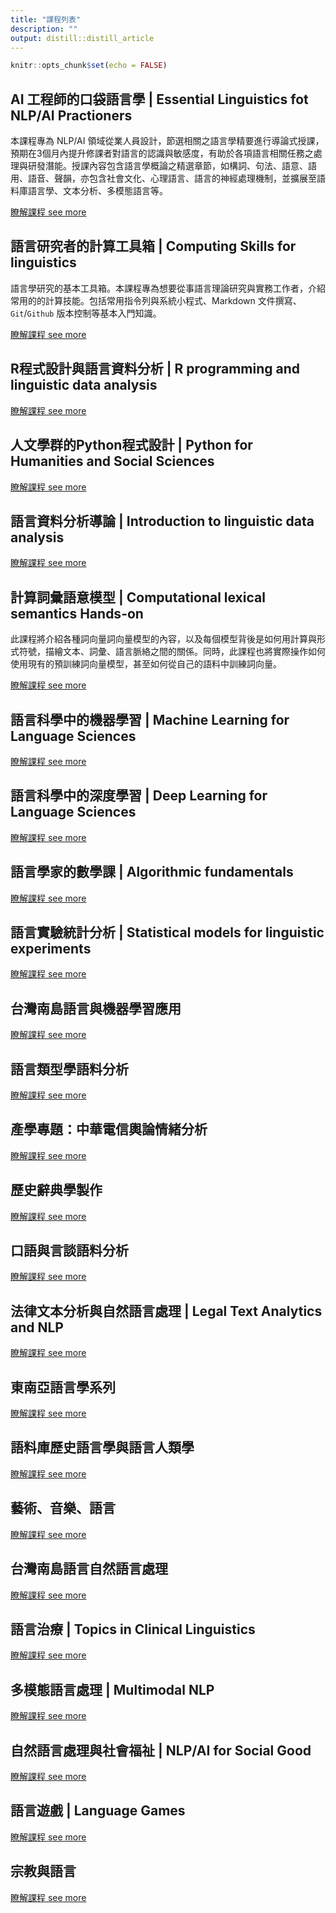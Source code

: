 ```yaml
---
title: "課程列表"
description: ""
output: distill::distill_article
---
```


```r
knitr::opts_chunk$set(echo = FALSE)
```

## AI 工程師的口袋語言學 | Essential Linguistics fot NLP/AI Practioners 

本課程專為 NLP/AI 領域從業人員設計，節選相關之語言學精要進行導論式授課，預期在3個月內提升修課者對語言的認識與敏感度，有助於各項語言相關任務之處理與研發潛能。授課內容包含語言學概論之精選章節，如構詞、句法、語意、語用、語音、聲韻，亦包含社會文化、心理語言、語言的神經處理機制，並擴展至語料庫語言學、文本分析、多模態語言等。

[瞭解課程 see more ](./courses-EssentialLinguistics.html)  

## 語言研究者的計算工具箱 | Computing Skills for linguistics

語言學研究的基本工具箱。本課程專為想要從事語言理論研究與實務工作者，介紹常用的的計算技能。包括常用指令列與系統小程式、Markdown 文件撰寫、`Git`/`Github` 版本控制等基本入門知識。

[瞭解課程 see more ](./courses-computation.html)  

## R程式設計與語言資料分析 | R programming and linguistic data analysis

[瞭解課程 see more ](./courses-R-prog.html)  

## 人文學群的Python程式設計 | Python for Humanities and Social Sciences

[瞭解課程 see more ](./courses-python.html)  

## 語言資料分析導論 | Introduction to linguistic data analysis

[瞭解課程 see more ](./courses-text-analysis.html)

## 計算詞彙語意模型 | Computational lexical semantics Hands-on

此課程將介紹各種詞向量詞向量模型的內容，以及每個模型背後是如何用計算與形式符號，描繪文本、詞彙、語言脈絡之間的關係。同時，此課程也將實際操作如何使用現有的預訓練詞向量模型，甚至如何從自己的語料中訓練詞向量。

[瞭解課程 see more ](./courses-comp-lexsem.html)

## 語言科學中的機器學習 | Machine Learning for Language Sciences

[瞭解課程 see more ](./courses-ML-classics.html)  

## 語言科學中的深度學習 | Deep Learning for Language Sciences

[瞭解課程 see more ](./courses-ML-DL.html)  

## 語言學家的數學課 | Algorithmic fundamentals

[瞭解課程 see more ](./courses-algo-fun.html)  

## 語言實驗統計分析 | Statistical models for linguistic experiments

[瞭解課程 see more ](./courses-stat-adv.html)  

## 台灣南島語言與機器學習應用

[瞭解課程 see more ](./courses-austnes-ml.html) 

## 語言類型學語料分析

[瞭解課程 see more ](./courses-typology.html) 

## 產學專題：中華電信輿論情緒分析

[瞭解課程 see more ](./courses-ind-cht.html) 

## 歷史辭典學製作

[瞭解課程 see more ](./courses-hist-lex.html) 

## 口語與言談語料分析

[瞭解課程 see more ](./courses-discourse.html) 

## 法律文本分析與自然語言處理 | Legal Text Analytics and NLP

[瞭解課程 see more ](./courses-lega.html)  

## 東南亞語言學系列

[瞭解課程 see more ](./courses-sea-ling.html)  

## 語料庫歷史語言學與語言人類學

[瞭解課程 see more ](./courses-ethnoling.html)

## 藝術、音樂、語言

[瞭解課程 see more ](./courses-art-lang.html)  

## 台灣南島語言自然語言處理

[瞭解課程 see more ](./courses-austronesian.html)  

## 語言治療 | Topics in Clinical Linguistics

[瞭解課程 see more ](./courses-clinical-ling.html)  

## 多模態語言處理 | Multimodal NLP

[瞭解課程 see more ](./courses-multimodal.html)  

## 自然語言處理與社會福祉 | NLP/AI for Social Good

[瞭解課程 see more ](./courses-social-good.html)  

## 語言遊戲 | Language Games

[瞭解課程 see more ](./courses-language-games.html)  

## 宗教與語言  

[瞭解課程 see more ](./courses-religion-ling.html)  


